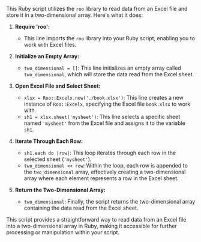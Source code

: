 This Ruby script utilizes the `roo` library to read data from an Excel file and store it in a two-dimensional array. Here's what it does:

1. **Require 'roo':**
   - This line imports the `roo` library into your Ruby script, enabling you to work with Excel files.

2. **Initialize an Empty Array:**
   - `two_dimensional = []`: This line initializes an empty array called `two_dimensional`, which will store the data read from the Excel sheet.

3. **Open Excel File and Select Sheet:**
   - `xlsx = Roo::Excelx.new('./book.xlsx')`: This line creates a new instance of `Roo::Excelx`, specifying the Excel file `book.xlsx` to work with.
   - `sh1 = xlsx.sheet('mysheet')`: This line selects a specific sheet named `'mysheet'` from the Excel file and assigns it to the variable `sh1`.

4. **Iterate Through Each Row:**
   - `sh1.each do |row|`: This loop iterates through each row in the selected sheet (`'mysheet'`).
   - `two_dimensional << row`: Within the loop, each row is appended to the `two_dimensional` array, effectively creating a two-dimensional array where each element represents a row in the Excel sheet.

5. **Return the Two-Dimensional Array:**
   - `two_dimensional`: Finally, the script returns the two-dimensional array containing the data read from the Excel sheet.

This script provides a straightforward way to read data from an Excel file into a two-dimensional array in Ruby, making it accessible for further processing or manipulation within your script.

